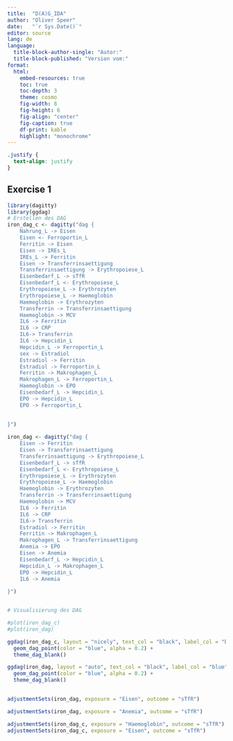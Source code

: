 ```yaml
---
title:  "D(A)G_IDA"
author: "Oliver Speer"
date:   "`r Sys.Date()`"
editor: source
lang: de
language: 
  title-block-author-single: "Autor:"
  title-block-published: "Version vom:"
format:
  html:
    embed-resources: true
    toc: true
    toc-depth: 3
    theme: cosmo
    fig-width: 8
    fig-height: 6
    fig-align: "center"
    fig-caption: true
    df-print: kable
    highlight: "monochrome"
---
```


```css
.justify {
  text-align: justify
}
```

## Exercise 1  {.justify}

```r
library(dagitty)
library(ggdag)
# Erstellen des DAG
iron_dag_c <- dagitty("dag {
    Nahrung_L -> Eisen
    Eisen <- Ferroportin_L
    Ferritin -> Eisen
    Eisen -> IREs_L
    IREs_L -> Ferritin
    Eisen -> Transferrinsaettigung
    Transferrinsaettigung -> Erythropoiese_L
    Eisenbedarf_L -> sTfR
    Eisenbedarf_L <- Erythropoiese_L
    Erythropoiese_L -> Erythrozyten
    Erythropoiese_L -> Haemoglobin
    Haemoglobin -> Erythrozyten
    Transferrin -> Transferrinsaettigung
    Haemoglobin -> MCV
    IL6 -> Ferritin
    IL6 -> CRP
    IL6-> Transferrin
    IL6 -> Hepcidin_L
    Hepcidin_L -> Ferroportin_L
    sex -> Estradiol
    Estradiol -> Ferritin
    Estradiol -> Ferroportin_L
    Ferritin -> Makrophagen_L
    Makrophagen_L -> Ferroportin_L
    Haemoglobin -> EPO
    Eisenbedarf_L -> Hepcidin_L
    EPO -> Hepcidin_L
    EPO -> Ferroportin_L
    
    
}")

iron_dag <- dagitty("dag {
    Eisen -> Ferritin
    Eisen -> Transferrinsaettigung
    Transferrinsaettigung -> Erythropoiese_L
    Eisenbedarf_L -> sTfR
    Eisenbedarf_L <- Erythropoiese_L
    Erythropoiese_L -> Erythrozyten
    Erythropoiese_L -> Haemoglobin
    Haemoglobin -> Erythrozyten
    Transferrin -> Transferrinsaettigung
    Haemoglobin -> MCV
    IL6 -> Ferritin
    IL6 -> CRP
    IL6-> Transferrin
    Estradiol -> Ferritin
    Ferritin -> Makrophagen_L
    Makrophagen_L -> Transferrinsaettigung
    Anemia -> EPO
    Eisen -> Anemia
    Eisenbedarf_L -> Hepcidin_L
    Hepcidin_L -> Makrophagen_L
    EPO -> Hepcidin_L
    IL6 -> Anemia
    
}")


# Visualisierung des DAG

#plot(iron_dag_c)
#plot(iron_dag)

ggdag(iron_dag_c, layout = "nicely", text_col = "black", label_col = "blue", node = F, stylized = T) +
  geom_dag_point(color = "blue", alpha = 0.2) +
  theme_dag_blank()

ggdag(iron_dag, layout = "auto", text_col = "black", label_col = "blue", node = F, stylized = T) +
  geom_dag_point(color = "blue", alpha = 0.2) +
  theme_dag_blank()
  
```


```r
adjustmentSets(iron_dag, exposure = "Eisen", outcome = "sTfR")
```

```r
adjustmentSets(iron_dag, exposure = "Anemia", outcome = "sTfR")
```
```r
adjustmentSets(iron_dag_c, exposure = "Haemoglobin", outcome = "sTfR")
adjustmentSets(iron_dag_c, exposure = "Eisen", outcome = "sTfR")
```
